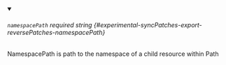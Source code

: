 
<details className="config-field" data-expandable="false" open>
<summary>

###### `namespacePath` <span className="config-field-required" data-required="false">required</span> <span className="config-field-type">string</span> <span className="config-field-default"></span> <span className="config-field-enum"></span> {#experimental-syncPatches-export-reversePatches-namespacePath}

NamespacePath is path to the namespace of a child resource within Path

</summary>



</details>

